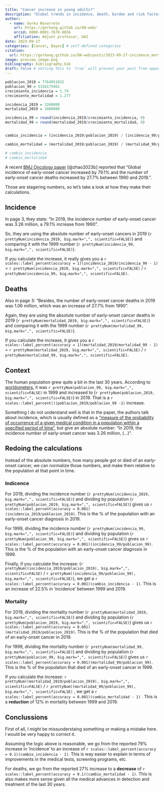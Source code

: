 ```yaml
---
title: "Cancer increase in young adults?"
description: "Global trends in incidence, death, burden and risk factors of early-onset cancer from 1990 to 2019"
author:
  - name: Gorka Navarrete
    url: https://gorkang.github.io/GN-web/
    orcid: 0000-0001-7678-8656
    affiliation: Adjunt professor, UAI
date: 2023-09-27
categories: [Cancer, Bayes] # self-defined categories
citation: 
  url: https://gorkang.github.io/GN-web/posts/2023-09-27-incidence_mortality/ 
image: preview_image.png
bibliography: bibliography.bib
draft: false # setting this to `true` will prevent your post from appearing on your listing page until you're ready!
---
```


```r
poblacion_2019 = 7764951032
poblacion_99 = 5316175862
crecimiento_incidencia = 1.79
crecimiento_mortalidad = 1.277

incidencia_2019 = 3260000
mortalidad_2019 = 1060000

incidencia_99 = round(incidencia_2019/crecimiento_incidencia, 0)
mortalidad_99 = round(mortalidad_2019/crecimiento_mortalidad, 0)


cambio_incidencia = (incidencia_2019/poblacion_2019) / (incidencia_99/poblacion_99)

cambio_mortalidad = (mortalidad_2019/poblacion_2019) / (mortalidad_99/poblacion_99)

# cambio_incidencia
# cambio_mortalidad


```

A recent [BMJ Oncology paper](https://bmjoncology.bmj.com/content/2/1/e000049) [@zhao2023b] reported that "Global incidence of early-onset cancer increased by 79.1% and the number of early-onset cancer deaths increased by 27.7% between 1990 and 2019.".

Those are stagering numbers, so let's take a look at how they make their calculations.


## Incidence

In page 3, they state: "In 2019, the incidence number of early-onset cancer was 3.26 million, a 79.1% increase from 1990".

So, they are using the absolute number of early-onset cancers in 2019 (`r prettyNum(incidencia_2019, big.mark=",", scientific=FALSE)`) and comparing it with the 1999 number (`r prettyNum(incidencia_99, big.mark=",", scientific=FALSE)`).

If you calculate the increase, it really gives you a `r scales::label_percent(accuracy = 1)(incidencia_2019/incidencia_99 - 1)` = `r prettyNum(incidencia_2019, big.mark=",", scientific=FALSE)` / `r prettyNum(incidencia_99, big.mark=",", scientific=FALSE)`.

## Deaths

Also in page 3: "Besides, the number of early-onset cancer deaths in 2019 was 1.06 million, which was an increase of 27.7% from 1990".

Again, they are using the absolute number of early-onset cancer deaths in 2019 (`r prettyNum(mortalidad_2019, big.mark=",", scientific=FALSE)`) and comparing it with the 1999 number (`r prettyNum(mortalidad_99, big.mark=",", scientific=FALSE)`).

If you calculate the increase, it gives you a `r scales::label_percent(accuracy = 1)(mortalidad_2019/mortalidad_99 - 1)` = `r prettyNum(mortalidad_2019, big.mark=",", scientific=FALSE)` / `r prettyNum(mortalidad_99, big.mark=",", scientific=FALSE)`.

## Context

The human population grew quite a bit in the last 30 years. According to [worldometers](https://www.worldometers.info/world-population/world-population-by-year/), it was `r prettyNum(poblacion_99, big.mark=",", scientific=FALSE)` in 1999 and increased to (`r prettyNum(poblacion_2019, big.mark=",", scientific=FALSE)`) in 2019. That is a `r scales::label_percent()(poblacion_2019/poblacion_99 -1)` increase.

Something I do not understand well is that in the paper, the authors talk about incidence, which is usually defined as a ["measure of the probability of occurrence of a given medical condition in a population within a specified period of time"](https://en.wikipedia.org/wiki/Incidence_(epidemiology)), but give an absolute number: "In 2019, the incidence number of early-onset cancer was 3.26 million, (...)".

## Redoing the calculations

Instead of the absolute numbers, how many people got or died of an early-onset cancer, we can normalize those numbers, and make them relative to the population at that point in time.

### Indicence

For 2019, dividing the incidence number (`r prettyNum(incidencia_2019, big.mark=",", scientific=FALSE)`) and dividing by population (`r prettyNum(poblacion_2019, big.mark=",", scientific=FALSE)`) gives us `r scales::label_percent(accuracy = 0.001)(incidencia_2019/poblacion_2019)`. This is the % of the population with an early-onset cancer diagnosis in 2019.

For 1999, dividing the incidence number (`r prettyNum(incidencia_99, big.mark=",", scientific=FALSE)`) and dividing by population (`r prettyNum(poblacion_99, big.mark=",", scientific=FALSE)`) gives us `r scales::label_percent(accuracy = 0.001)(incidencia_99/poblacion_99)`. This is the % of the population with an early-onset cancer diagnosis in 1999.

Finally, if you calculate the increase: (`r prettyNum((incidencia_2019/poblacion_2019), big.mark=",", scientific=FALSE)` / `r prettyNum((incidencia_99/poblacion_99), big.mark=",", scientific=FALSE)`), we get a `r scales::label_percent(accuracy = 0.001)(cambio_incidencia - 1)`. This is an increase of 22.5% in 'incidence' between 1999 and 2019.

### Mortality

For 2019, dividing the mortality number (`r prettyNum(mortalidad_2019, big.mark=",", scientific=FALSE)`) and dividing by population (`r prettyNum(poblacion_2019, big.mark=",", scientific=FALSE)`) gives us `r scales::label_percent(accuracy = 0.001)(mortalidad_2019/poblacion_2019)`. This is the % of the population that died of an early-onset cancer in 2019.

For 1999, dividing the mortality number (`r prettyNum(mortalidad_99, big.mark=",", scientific=FALSE)`) and dividing by population (`r prettyNum(poblacion_99, big.mark=",", scientific=FALSE)`) gives us `r scales::label_percent(accuracy = 0.001)(mortalidad_99/poblacion_99)`. This is the % of the population that died of an early-onset cancer in 1999.

If you calculate the increase: `r prettyNum((mortalidad_2019/poblacion_2019), big.mark=",", scientific=FALSE)` / `r prettyNum((mortalidad_99/poblacion_99), big.mark=",", scientific=FALSE)` , we get a `r scales::label_percent(accuracy = 0.001)(cambio_mortalidad - 1)` . This is a **reduction** of 12% in mortality between 1999 and 2019.

## Conclussions

First of all, I might be missunderstaing something or making a mistake here. I would be very happy to correct it.

Assuming the logic above is reasonable, we go from the reported 79% increase in 'incidence' to an increase of `r scales::label_percent(accuracy = 0.1)(cambio_incidencia - 1)`. This is way easier to explain in terms of improvements in the medical tests, screening programs, etc.

For deaths, we go from the reported 27% increase to a **decrease** of `r scales::label_percent(accuracy = 0.1)(cambio_mortalidad - 1)`. This is also makes more sense given all the medical advances in detection and treatment of the last 30 years.
